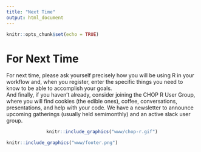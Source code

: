 ```yaml
---
title: "Next Time"
output: html_document
---
```


```r
knitr::opts_chunk$set(echo = TRUE)
```

# For Next Time

For next time, please ask yourself precisely how you will be using R in your workflow and, when you register, enter the specific things you need to know to be able to accomplish your goals.  
And finally, if you haven’t already, consider joining the CHOP R User Group, where you will find cookies (the edible ones), coffee, conversations, presentations, and help with your code. We have a newsletter to announce upcoming gatherings (usually held semimonthly) and an active slack user group.  
<center>
```r
knitr::include_graphics("www/chop-r.gif")
```
</center>
```r
knitr::include_graphics("www/footer.png")
```